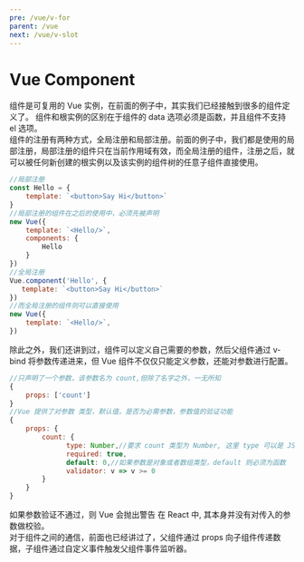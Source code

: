 ```yaml
---
pre: /vue/v-for
parent: /vue
next: /vue/v-slot
---
```

# Vue Component
组件是可复用的 Vue 实例，在前面的例子中，其实我们已经接触到很多的组件定义了。 组件和根实例的区别在于组件的 data 选项必须是函数，并且组件不支持 el 选项。  
组件的注册有两种方式，全局注册和局部注册。前面的例子中，我们都是使用的局部注册，局部注册的组件只在当前作用域有效，而全局注册的组件，注册之后，就可以被任何新创建的根实例以及该实例的组件树的任意子组件直接使用。  
```js
//局部注册
const Hello = {
    template: `<button>Say Hi</button>`
}
//局部注册的组件在之后的使用中，必须先被声明
new Vue({
    template: `<Hello/>`,
    components: {
        Hello
    }
})
//全局注册
Vue.component('Hello', {
   template: `<button>Say Hi</button>`
})
//而全局注册的组件则可以直接使用
new Vue({
    template: `<Hello/>`,
})
```
除此之外，我们还讲到过，组件可以定义自己需要的参数，然后父组件通过 v-bind 将参数传递进来，但 Vue 组件不仅仅只能定义参数，还能对参数进行配置。
```js
//只声明了一个参数，该参数名为 count,但除了名字之外，一无所知
{
    props: ['count']
}
//Vue 提供了对参数 类型，默认值，是否为必需参数，参数值的验证功能
{
    props: {
        count: {
              type: Number,//要求 count 类型为 Number, 这里 type 可以是 JS 任意原生或者自定义的构造函数，Vue 会通过 instanceof 来判断，如果该参数可能有多个类型，可以用数组表示，比如 [Number, String]
              required: true,
              default: 0,//如果参数是对象或者数组类型，default 则必须为函数
              validator: v => v >= 0
        }       
    }   
}
```
如果参数验证不通过，则 Vue 会抛出警告
<CodePen html="/code/vue-component/vue-component.html" deps="/code/vue-component/vue-component.json" code="/code/vue-component/vue-component-props.js"/>
在 React 中, 其本身并没有对传入的参数做校验。  
对于组件之间的通信，前面也已经讲过了，父组件通过 props 向子组件传递数据，子组件通过自定义事件触发父组件事件监听器。

